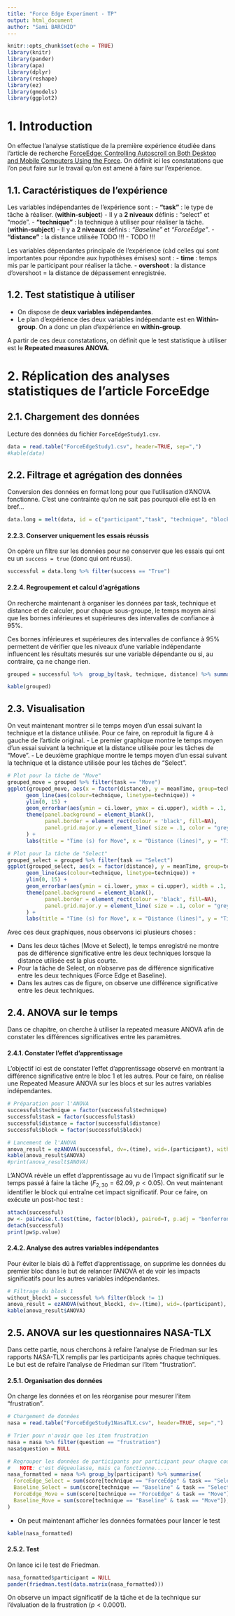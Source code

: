 ```yaml
---
title: "Force Edge Experiment - TP"
output: html_document
author: "Sami BARCHID"
---
```


```r
knitr::opts_chunk$set(echo = TRUE)
library(knitr)
library(pander)
library(apa)
library(dplyr)
library(reshape)
library(ez)
library(gmodels)
library(ggplot2)
```

# 1. Introduction
On effectue l'analyse statistique de la première expérience étudiée dans l'article de recherche [ForceEdge: Controlling Autoscroll on Both Desktop and Mobile Computers Using the Force](https://hal.inria.fr/hal-01444366/document). On définit ici les constatations que l'on peut faire sur le travail qu'on est amené à faire sur l'expérience.

## 1.1. Caractéristiques de l'expérience
Les variables indépendantes de l'expérience sont :
- **"task"** : le type de tâche à réaliser. (**within-subject**)
  - Il y a **2 niveaux** définis : "select" et "mode".
- **"technique"** : la technique à utiliser pour réaliser la tâche. (**within-subject**)
  - Il y a **2 niveaux** définis : *"Baseline"* et *"ForceEdge"*.
- **"distance"** : la distance utilisée TODO !!!
  - TODO !!!

Les variables dépendantes principale de l'expérience (càd celles qui sont importantes pour répondre aux hypothèses émises) sont : 
- **time** : temps mis par le participant pour réaliser la tâche.
- **overshoot** : la distance d'overshoot = la distance de dépassement enregistrée. 

## 1.2. Test statistique à utiliser
- On dispose de **deux variables indépendantes**.
- Le plan d'expérience des deux variables indépendante est en **Within-group**. On a donc un plan d'expérience en **within-group**.

A partir de ces deux constatations, on définit que le test statistique à utiliser est le **Repeated measures ANOVA**.


# 2. Réplication des analyses statistiques de l’article ForceEdge

## 2.1. Chargement des données
Lecture des données du fichier `ForceEdgeStudy1.csv`.

```r
data = read.table("ForceEdgeStudy1.csv", header=TRUE, sep=",")
#kable(data)
```

## 2.2. Filtrage et agrégation des données

Conversion des données en format long pour que l'utilisation d'ANOVA fonctionne. C'est une contrainte qu'on ne sait pas pourquoi elle est là en bref...
```r
data.long = melt(data, id = c("participant","task", "technique", "block", "distance", "repetition", "trial", "time", "overshoot", "success"))
```


#### 2.2.3. Conserver uniquement les essais réussis
On opère un filtre sur les données pour ne conserver que les essais qui ont eu un `success = true` (donc qui ont réussi).

```r
successful = data.long %>% filter(success == "True")
```

#### 2.2.4. Regroupement et calcul d'agrégations
On recherche maintenant à organiser les données par task, technique et distance et de calculer, pour chaque sous-groupe, le temps moyen ainsi que les bornes inférieures et supérieures des intervalles de confiance à 95%.

Ces bornes inférieures et supérieures des intervalles de confiance à 95% permettent de vérifier que les niveaux d'une variable indépendante influencent les résultats mesurés sur une variable dépendante ou si, au contraire, ça ne change rien.

```r
grouped = successful %>%  group_by(task, technique, distance) %>% summarise(meanTime = mean(time), ci.lower = ci(time)["CI lower"], ci.upper = ci(time)["CI upper"])

kable(grouped)
```

## 2.3. Visualisation

On veut maintenant montrer si le temps moyen d'un essai suivant la technique et la distance utilisée. Pour ce faire, on reproduit la figure 4 à gauche de l'article original.
- Le premier graphique montre le temps moyen d'un essai suivant la technique et la distance utilisée pour les tâches de "Move".
- Le deuxième graphique montre le temps moyen d'un essai suivant la technique et la distance utilisée pour les tâches de "Select".

```r

# Plot pour la tâche de "Move"
grouped_move = grouped %>% filter(task == "Move")
ggplot(grouped_move, aes(x = factor(distance), y = meanTime, group=technique)) +
      geom_line(aes(colour=technique, linetype=technique)) +
      ylim(0, 15) +
      geom_errorbar(aes(ymin = ci.lower, ymax = ci.upper), width = .1, position = position_dodge(.05)) +
      theme(panel.background = element_blank(),
            panel.border = element_rect(colour = 'black', fill=NA),
            panel.grid.major.y = element_line( size = .1, color = "grey")
      ) +
      labs(title = "Time (s) for Move", x = "Distance (lines)", y = "Time(s)")

# Plot pour la tâche de "Select"
grouped_select = grouped %>% filter(task == "Select")
ggplot(grouped_select, aes(x = factor(distance), y = meanTime, group=technique)) +
      geom_line(aes(colour=technique, linetype=technique)) +
      ylim(0, 15) +
      geom_errorbar(aes(ymin = ci.lower, ymax = ci.upper), width = .1, position = position_dodge(.05)) +
      theme(panel.background = element_blank(),
            panel.border = element_rect(colour = 'black', fill=NA),
            panel.grid.major.y = element_line( size = .1, color = "grey")
      ) +
      labs(title = "Time (s) for Move", x = "Distance (lines)", y = "Time(s)")
```

Avec ces deux graphiques, nous observons ici plusieurs choses :

- Dans les deux tâches (Move et Select), le temps enregistré ne montre pas de différence significative entre les deux techniques lorsque la distance utilisée est la plus courte.
- Pour la tâche de Select, on n'observe pas de différence significative entre les deux techniques (Force Edge et Baseline).
- Dans les autres cas de figure, on observe une différence significative entre les deux techniques.

## 2.4. ANOVA sur le temps
Dans ce chapitre, on cherche à utiliser la repeated measure ANOVA afin de constater les différences significatives entre les paramètres.

#### 2.4.1. Constater l'effet d'apprentissage
L'objectif ici est de constater l'effet d'apprentissage observé en montrant la différence significative entre le bloc 1 et les autres. Pour ce faire, on réalise une Repeated Measure ANOVA sur les blocs et sur les autres variables indépendantes. 

```r
# Préparation pour l'ANOVA
successful$technique = factor(successful$technique)
successful$task = factor(successful$task)
successful$distance = factor(successful$distance)
successful$block = factor(successful$block)

# Lancement de l'ANOVA
anova_result = ezANOVA(successful, dv=.(time), wid=.(participant), within=.(technique, task, block, distance))
kable(anova_result$ANOVA)
#print(anova_result$ANOVA)
```

L'ANOVA révèle un effet d'apprentissage au vu de l'impact significatif sur le temps passé à faire la tâche ($F_{2,30} = 62.09$, $p < 0.05$). On veut maintenant identifier le block qui entraîne cet impact significatif. Pour ce faire, on exécute un post-hoc test :

```r
attach(successful)
pw <- pairwise.t.test(time, factor(block), paired=T, p.adj = "bonferroni")
detach(successful)
print(pw$p.value)
```

#### 2.4.2. Analyse des autres variables indépendantes
Pour éviter le biais dû à l'effet d'apprentissage, on supprime les données du premier bloc dans le but de relancer l'ANOVA et de voir les impacts significatifs pour les autres variables indépendantes.

```r
# Filtrage du block 1
without_block1 = successful %>% filter(block != 1)
anova_result = ezANOVA(without_block1, dv=.(time), wid=.(participant), within=.(technique, task, block, distance))
kable(anova_result$ANOVA)
```

## 2.5. ANOVA sur les questionnaires NASA-TLX
Dans cette partie, nous cherchons à refaire l'analyse de Friedman sur les rapports NASA-TLX remplis par les participants après chaque techniques.
Le but est de refaire l'analyse de Friedman sur l'item "frustration".


#### 2.5.1. Organisation des données
On charge les données et on les réorganise pour mesurer l'item "frustration".

```r
# Chargement de données
nasa = read.table("ForceEdgeStudy1NasaTLX.csv", header=TRUE, sep=",")

# Trier pour n'avoir que les item frustration
nasa = nasa %>% filter(question == "frustration")
nasa$question = NULL

# Regrouper les données de participants par participant pour chaque couple (task,technique)
#   NOTE: c'est dégueulasse, mais ça fonctionne.....
nasa_formatted = nasa %>% group_by(participant) %>% summarise(
  ForceEdge_Select = sum(score[technique == "ForceEdge" & task == "Select"]),
  Baseline_Select = sum(score[technique == "Baseline" & task == "Select"]),
  ForceEdge_Move = sum(score[technique == "ForceEdge" & task == "Move"]),
  Baseline_Move = sum(score[technique == "Baseline" & task == "Move"]),
)
```

- On peut maintenant afficher les données formatées pour lancer le test

```r
kable(nasa_formatted)
```


#### 2.5.2. Test
On lance ici le test de Friedman.

```r
nasa_formatted$participant = NULL
pander(friedman.test(data.matrix(nasa_formatted)))
```

On observe un impact significatif de la tâche et de la technique sur l'évaluation de la frustration ($p < 0.0001$).